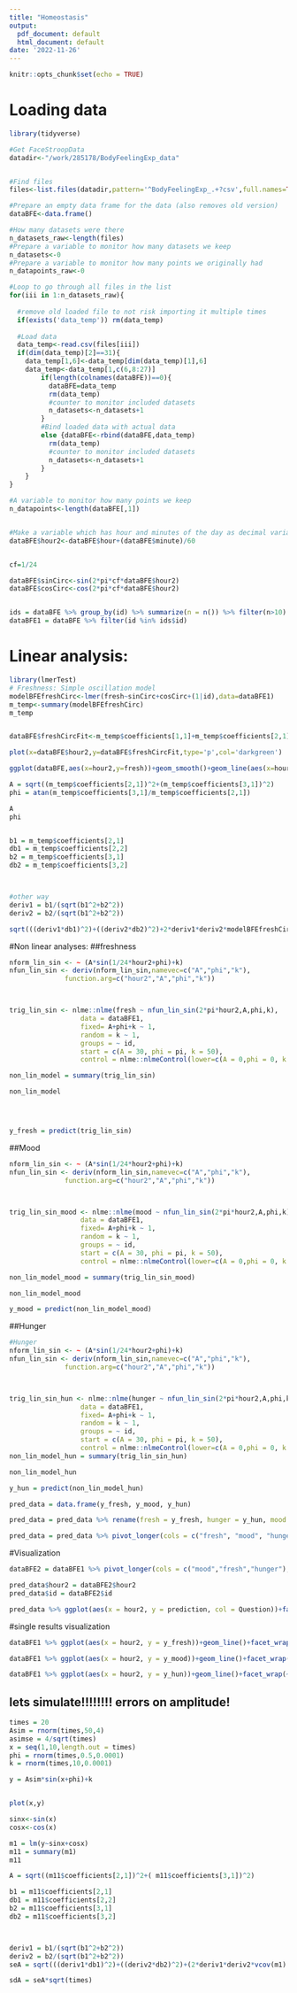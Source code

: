```yaml
---
title: "Homeostasis"
output:
  pdf_document: default
  html_document: default
date: '2022-11-26'
---
```


```r
knitr::opts_chunk$set(echo = TRUE)
```

# Loading data

```r
library(tidyverse)

#Get FaceStroopData
datadir<-"/work/285178/BodyFeelingExp_data"


#Find files
files<-list.files(datadir,pattern='^BodyFeelingExp_.+?csv',full.names=TRUE)

#Prepare an empty data frame for the data (also removes old version)
dataBFE<-data.frame()

#How many datasets were there
n_datasets_raw<-length(files)
#Prepare a variable to monitor how many datasets we keep
n_datasets<-0
#Prepare a variable to monitor how many points we originally had
n_datapoints_raw<-0

#Loop to go through all files in the list
for(iii in 1:n_datasets_raw){
  
  #remove old loaded file to not risk importing it multiple times
  if(exists('data_temp')) rm(data_temp)
  
  #Load data
  data_temp<-read.csv(files[iii])
  if(dim(data_temp)[2]==31){
    data_temp[1,6]<-data_temp[dim(data_temp)[1],6]
    data_temp<-data_temp[1,c(6,8:27)]
        if(length(colnames(dataBFE))==0){
          dataBFE=data_temp
          rm(data_temp)
          #counter to monitor included datasets
          n_datasets<-n_datasets+1
        }
        #Bind loaded data with actual data
        else {dataBFE<-rbind(dataBFE,data_temp)
          rm(data_temp)
          #counter to monitor included datasets
          n_datasets<-n_datasets+1
        }
    }
}

#A variable to monitor how many points we keep
n_datapoints<-length(dataBFE[,1])


#Make a variable which has hour and minutes of the day as decimal variable
dataBFE$hour2<-dataBFE$hour+(dataBFE$minute)/60


cf=1/24

dataBFE$sinCirc<-sin(2*pi*cf*dataBFE$hour2)
dataBFE$cosCirc<-cos(2*pi*cf*dataBFE$hour2)


ids = dataBFE %>% group_by(id) %>% summarize(n = n()) %>% filter(n>10)
dataBFE1 = dataBFE %>% filter(id %in% ids$id)

```

# Linear analysis:

```r
library(lmerTest)
# Freshness: Simple oscillation model
modelBFEfreshCirc<-lmer(fresh~sinCirc+cosCirc+(1|id),data=dataBFE1)
m_temp<-summary(modelBFEfreshCirc)
m_temp


dataBFE$freshCircFit<-m_temp$coefficients[1,1]+m_temp$coefficients[2,1]*dataBFE$sinCirc+m_temp$coefficients[3,1]*dataBFE$cosCirc

plot(x=dataBFE$hour2,y=dataBFE$freshCircFit,type='p',col='darkgreen')

ggplot(dataBFE,aes(x=hour2,y=fresh))+geom_smooth()+geom_line(aes(x=hour2,y=freshCircFit),col='darkgreen')+labs(x='Time of day (hours)', y='Tired/Fresh')

A = sqrt((m_temp$coefficients[2,1])^2+(m_temp$coefficients[3,1])^2)
phi = atan(m_temp$coefficients[3,1]/m_temp$coefficients[2,1])

A
phi


b1 = m_temp$coefficients[2,1]
db1 = m_temp$coefficients[2,2]
b2 = m_temp$coefficients[3,1]
db2 = m_temp$coefficients[3,2]



#other way
deriv1 = b1/(sqrt(b1^2+b2^2))
deriv2 = b2/(sqrt(b1^2+b2^2))

sqrt(((deriv1*db1)^2)+((deriv2*db2)^2)+2*deriv1*deriv2*modelBFEfreshCirc@vcov_beta[2,3])

```


#Non linear analyses:
##freshness

```r
nform_lin_sin <- ~ (A*sin(1/24*hour2+phi)+k)
nfun_lin_sin <- deriv(nform_lin_sin,namevec=c("A","phi","k"),
              function.arg=c("hour2","A","phi","k"))



trig_lin_sin <- nlme::nlme(fresh ~ nfun_lin_sin(2*pi*hour2,A,phi,k), 
                  data = dataBFE1,
                  fixed= A+phi+k ~ 1, 
                  random = k ~ 1, 
                  groups = ~ id, 
                  start = c(A = 30, phi = pi, k = 50),
                  control = nlme::nlmeControl(lower=c(A = 0,phi = 0, k = 0), upper=c(A = -1,phi = 2*pi,k = 100)))

non_lin_model = summary(trig_lin_sin)

non_lin_model




y_fresh = predict(trig_lin_sin)
```

##Mood

```r
nform_lin_sin <- ~ (A*sin(1/24*hour2+phi)+k)
nfun_lin_sin <- deriv(nform_lin_sin,namevec=c("A","phi","k"),
              function.arg=c("hour2","A","phi","k"))



trig_lin_sin_mood <- nlme::nlme(mood ~ nfun_lin_sin(2*pi*hour2,A,phi,k), 
                  data = dataBFE1,
                  fixed= A+phi+k ~ 1, 
                  random = k ~ 1, 
                  groups = ~ id, 
                  start = c(A = 30, phi = pi, k = 50),
                  control = nlme::nlmeControl(lower=c(A = 0,phi = 0, k = 0), upper=c(A = -1,phi = 2*pi,k = 100)))

non_lin_model_mood = summary(trig_lin_sin_mood)

non_lin_model_mood

y_mood = predict(non_lin_model_mood)
```

##Hunger

```r
#Hunger
nform_lin_sin <- ~ (A*sin(1/24*hour2+phi)+k)
nfun_lin_sin <- deriv(nform_lin_sin,namevec=c("A","phi","k"),
              function.arg=c("hour2","A","phi","k"))



trig_lin_sin_hun <- nlme::nlme(hunger ~ nfun_lin_sin(2*pi*hour2,A,phi,k), 
                  data = dataBFE1,
                  fixed= A+phi+k ~ 1, 
                  random = k ~ 1, 
                  groups = ~ id, 
                  start = c(A = 30, phi = pi, k = 50),
                  control = nlme::nlmeControl(lower=c(A = 0,phi = 0, k = 0), upper=c(A = -1,phi = 2*pi,k = 100)))
non_lin_model_hun = summary(trig_lin_sin_hun)

non_lin_model_hun

y_hun = predict(non_lin_model_hun)

pred_data = data.frame(y_fresh, y_mood, y_hun)

pred_data = pred_data %>% rename(fresh = y_fresh, hunger = y_hun, mood = y_mood)

pred_data = pred_data %>% pivot_longer(cols = c("fresh", "mood", "hunger"), names_to = "Question",values_to = "prediction")
```

#Visualization

```r

dataBFE2 = dataBFE1 %>% pivot_longer(cols = c("mood","fresh","hunger"), names_to = "Question", values_to = "Score")

pred_data$hour2 = dataBFE2$hour2
pred_data$id = dataBFE2$id

pred_data %>% ggplot(aes(x = hour2, y = prediction, col = Question))+facet_wrap(~id, nrow = 3)+theme_bw()+geom_point(data = dataBFE2, aes(x= hour2, y = Score))+geom_line()+ylab("Score")+xlab("Time after midnight")+theme(text = element_text(size=20))+scale_x_continuous(breaks = seq(0,24,length.out = 5))
```
#single results visualization

```r
dataBFE1 %>% ggplot(aes(x = hour2, y = y_fresh))+geom_line()+facet_wrap(~id, nrow = 3)+theme_bw()+geom_point(aes(x = hour2, y = fresh))+ylab("Freshness score")+xlab("Time after midnight")
```

```r

dataBFE1 %>% ggplot(aes(x = hour2, y = y_mood))+geom_line()+facet_wrap(~id, nrow = 3)+theme_bw()+geom_point(aes(x = hour2, y = mood))+ylab("mood score")+xlab("Time after midnight")

```



```r
dataBFE1 %>% ggplot(aes(x = hour2, y = y_hun))+geom_line()+facet_wrap(~id, nrow = 3)+theme_bw()+geom_point(aes(x = hour2, y = hunger))+ylab("hunger score")+xlab("Time after midnight")

```





## lets simulate!!!!!!!! errors on amplitude!


```r

times = 20
Asim = rnorm(times,50,4)
asimse = 4/sqrt(times)
x = seq(1,10,length.out = times)
phi = rnorm(times,0.5,0.0001)
k = rnorm(times,10,0.0001)

y = Asim*sin(x+phi)+k


plot(x,y)

sinx<-sin(x)
cosx<-cos(x)

m1 = lm(y~sinx+cosx)
m11 = summary(m1)
m11

A = sqrt((m11$coefficients[2,1])^2+( m11$coefficients[3,1])^2)

b1 = m11$coefficients[2,1]
db1 = m11$coefficients[2,2]
b2 = m11$coefficients[3,1]
db2 = m11$coefficients[3,2]



deriv1 = b1/(sqrt(b1^2+b2^2))
deriv2 = b2/(sqrt(b1^2+b2^2))
seA = sqrt(((deriv1*db1)^2)+((deriv2*db2)^2)+(2*deriv1*deriv2*vcov(m1)[2,3]))

sdA = seA*sqrt(times)
```
